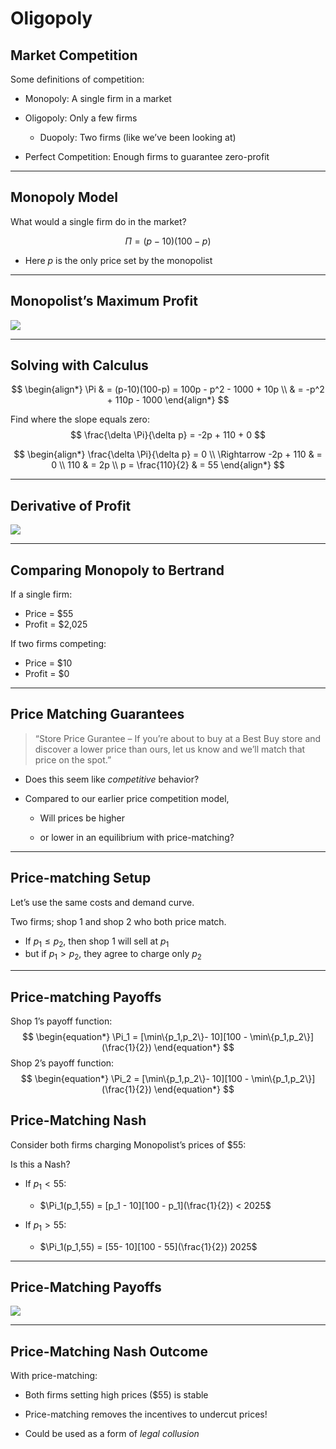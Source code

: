 # Oligopoly

## Market Competition

Some definitions of competition:

  * [Monopoly]{.hi}: A single firm in a market

  * [Oligopoly]{.hi}: Only a few firms
    - [Duopoly]{.hii}: Two firms (like we've been looking at)
  
  * [Perfect Competition]{.hi}: Enough firms to guarantee zero-profit

---

## Monopoly Model

What would a single firm do in the market?

$$
\Pi = (p-10)(100-p)
$$

  * Here $p$ is the only price set by the monopolist

---

## Monopolist's Maximum Profit

![](figures/monopolist-maxprofit.png)

---

## Solving with Calculus

$$
\begin{align*}
  \Pi & = (p-10)(100-p) = 100p - p^2 - 1000 + 10p \\
      & = -p^2 + 110p - 1000
\end{align*}
$$

Find where the slope equals zero:
$$
\frac{\delta \Pi}{\delta p} = -2p + 110 + 0
$$

$$
\begin{align*}
  \frac{\delta \Pi}{\delta p} = 0 \\
  \Rightarrow  -2p + 110 & = 0 \\
  110 & = 2p \\
  p = \frac{110}{2} & = 55
\end{align*}
$$

---

## Derivative of Profit

![](figures/derivative.png)

---

## Comparing Monopoly to Bertrand

If a single firm:

  * Price = $55
  * Profit = $2,025

If two firms competing:

  * Price = $10
  * Profit = $0

---

## Price Matching Guarantees

> "Store Price Gurantee -- If you're about to buy at a Best Buy store and discover a lower price than ours, let us know and we'll match that price on the spot."

  * Does this seem like *competitive* behavior?

  * Compared to our earlier price competition model,
    
    - Will prices be higher

    - or lower in an equilibrium with price-matching?

---

## Price-matching Setup

Let's use the same costs and demand curve.

Two firms; shop 1 and shop 2 who both price match.

  * If $p_1\leq p_2$, then shop 1 will sell at $p_1$
  * but if $p_1 > p_2$, they agree to charge only $p_2$

---

## Price-matching Payoffs

Shop 1's payoff function:
$$
\begin{equation*}
  \Pi_1 = [\min\{p_1,p_2\}- 10][100 - \min\{p_1,p_2\}](\frac{1}{2})
\end{equation*}
$$
Shop 2's payoff function:
$$
\begin{equation*}
  \Pi_2 = [\min\{p_1,p_2\}- 10][100 - \min\{p_1,p_2\}](\frac{1}{2})
\end{equation*}
$$

## Price-Matching Nash

Consider both firms charging Monopolist's prices of $55:

Is this a Nash?

::: {.incremental}
  
  * If $p_1<55$:

    - $\Pi_1(p_1,55) = [p_1 - 10][100 - p_1](\frac{1}{2}) < 2025$

  * If $p_1>55$:

    - $\Pi_1(p_1,55) = [55- 10][100 - 55](\frac{1}{2}) 2025$

:::

---

## Price-Matching Payoffs

![](figures/duopoly-profit.png)

---

## Price-Matching Nash Outcome

With price-matching:

  * Both firms setting high prices ($55) is stable

  * Price-matching removes the incentives to undercut prices!

  * Could be used as a form of *legal collusion*